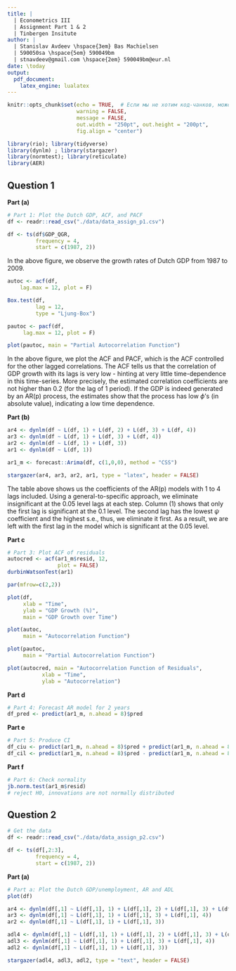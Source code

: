 ```yaml
---
title: | 
  | Econometrics III
  | Assignment Part 1 & 2
  | Tinbergen Insitute
author: |
  | Stanislav Avdeev \hspace{3em} Bas Machielsen 
  | 590050sa \hspace{5em} 590049bm 
  | stnavdeev@gmail.com \hspace{2em} 590049bm@eur.nl
date: \today
output: 
  pdf_document: 
    latex_engine: lualatex
---
```


```r
knitr::opts_chunk$set(echo = TRUE,  # Если мы не хотим код-чанков, можем менять на echo = FALSE
                      warning = FALSE,
                      message = FALSE,
                      out.width = "250pt", out.height = "200pt", 
                      fig.align = "center")

library(rio); library(tidyverse)
library(dynlm) ; library(stargazer)
library(normtest); library(reticulate)
library(AER)

```

<!-- I created a file .Renviron, where the python distribution is located on my system. You can find that by opening a terminal, and entering `$ which -a python python3`. Then, in RStudio, use `usethis::edit_r_environ()`, and add `RETICULATE_PYTHON="/Users/basmachielsen/opt/anaconda3/bin/python"` (or your directory) on a new line to the file. In this way, we can seamlessly interchange R and Python code chunks. Restart RStudio, and then everything is ready to go: --> 

## Question 1

**Part (a)**

```r
# Part 1: Plot the Dutch GDP, ACF, and PACF
df <- readr::read_csv("./data/data_assign_p1.csv")

df <- ts(df$GDP_QGR, 
         frequency = 4, 
         start = c(1987, 2))
```

In the above figure, we observe the growth rates of Dutch GDP from 1987 to 2009. 

```r
autoc <- acf(df, 
    lag.max = 12, plot = F) 

Box.test(df, 
         lag = 12, 
         type = "Ljung-Box")

pautoc <- pacf(df, 
     lag.max = 12, plot = F) 

plot(pautoc, main = "Partial Autocorrelation Function")
```

In the above figure, we plot the ACF and PACF, which is the ACF controlled for the other lagged correlations. The ACF tells us that the correlation of GDP growth with its lags is very low - hinting at very little time-dependence in this time-series. More precisely, the estimated correlation coefficients are not higher than 0.2 (for the lag of 1 period). If the GDP is indeed generated by an AR(p) process, the estimates show that the process has low $\phi$'s (in absolute value), indicating a low time dependence. 

**Part (b)**

```r
ar4 <- dynlm(df ~ L(df, 1) + L(df, 2) + L(df, 3) + L(df, 4))
ar3 <- dynlm(df ~ L(df, 1) + L(df, 3) + L(df, 4))
ar2 <- dynlm(df ~ L(df, 1) + L(df, 3))
ar1 <- dynlm(df ~ L(df, 1))

ar1_m <- forecast::Arima(df, c(1,0,0), method = "CSS")

stargazer(ar4, ar3, ar2, ar1, type = "latex", header = FALSE)

```

The table above shows us the coefficients of the AR(p) models with 1 to 4 lags included. Using a general-to-specific approach, we eliminate insignificant at the 0.05 level lags at each step. Column (1) shows that only the first lag is significant at the 0.1 level. The second lag has the lowest $\psi$ coefficient and the highest s.e., thus, we eliminate it first. As a result, we are left with the first lag in the model which is significant at the 0.05 level.

**Part c**

```r
# Part 3: Plot ACF of residuals
autocred <- acf(ar1_m$resid, 12, 
                plot = FALSE)
durbinWatsonTest(ar1)
```

```r
par(mfrow=c(2,2))

plot(df, 
     xlab = "Time", 
     ylab = "GDP Growth (%)", 
     main = "GDP Growth over Time")

plot(autoc, 
     main = "Autocorrelation Function")

plot(pautoc, 
     main = "Partial Autocorrelation Function")

plot(autocred, main = "Autocorrelation Function of Residuals", 
           xlab = "Time", 
           ylab = "Autocorrelation")

```

**Part d**


```r
# Part 4: Forecast AR model for 2 years
df_pred <- predict(ar1_m, n.ahead = 8)$pred

```

**Part e**

```r
# Part 5: Produce CI
df_ciu <- predict(ar1_m, n.ahead = 8)$pred + predict(ar1_m, n.ahead = 8)$se*1.96
df_cil <- predict(ar1_m, n.ahead = 8)$pred - predict(ar1_m, n.ahead = 8)$se*1.96
```

**Part f**

```r
# Part 6: Check normality
jb.norm.test(ar1_m$resid)
# reject H0, innovations are not normally distributed
```

## Question 2

```r
# Get the data
df <- readr::read_csv("./data/data_assign_p2.csv")

df <- ts(df[,2:3], 
         frequency = 4, 
         start = c(1987, 2))
```

**Part (a)**

```r
# Part a: Plot the Dutch GDP/unemployment, AR and ADL
plot(df)

ar4 <- dynlm(df[,1] ~ L(df[,1], 1) + L(df[,1], 2) + L(df[,1], 3) + L(df[,1], 4))
ar3 <- dynlm(df[,1] ~ L(df[,1], 1) + L(df[,1], 3) + L(df[,1], 4))
ar2 <- dynlm(df[,1] ~ L(df[,1], 1) + L(df[,1], 3))

adl4 <- dynlm(df[,1] ~ L(df[,1], 1) + L(df[,1], 2) + L(df[,1], 3) + L(df[,1], 4) + L(df[,2], 1) + L(df[,2], 2) + L(df[,2], 3) + L(df[,2], 4))
adl3 <- dynlm(df[,1] ~ L(df[,1], 1) + L(df[,1], 3) + L(df[,1], 4))
adl2 <- dynlm(df[,1] ~ L(df[,1], 1) + L(df[,1], 3))

stargazer(adl4, adl3, adl2, type = "text", header = FALSE)
```

